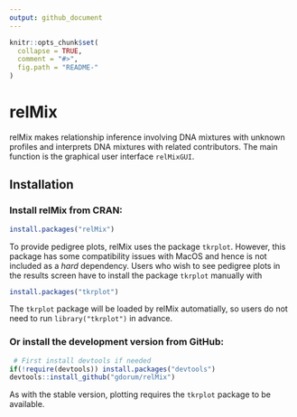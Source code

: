 ```yaml
---
output: github_document
---
```


<!-- README.md is generated from README.Rmd. Please edit that file -->

```r
knitr::opts_chunk$set(
  collapse = TRUE,
  comment = "#>",
  fig.path = "README-"
)
```

# relMix

relMix makes relationship inference involving DNA mixtures with unknown profiles and interprets DNA mixtures with related contributors. The main function is the graphical user interface ``` relMixGUI```.

## Installation

### Install relMix from CRAN:
```r
install.packages("relMix")
```

To provide pedigree plots, relMix uses the package `tkrplot`. However, this package has some compatibility issues with MacOS and hence is not included as a *hard* dependency. Users who wish to see pedigree plots in the results screen have to install the package `tkrplot` manually with

```r
install.packages("tkrplot")
```

The `tkrplot` package will be loaded by relMix automatially, so users do not need to run `library("tkrplot")` in advance.

### Or install the development version from GitHub: 
```r
 # First install devtools if needed
if(!require(devtools)) install.packages("devtools")
devtools::install_github("gdorum/relMix")
```

As with the stable version, plotting requires the `tkrplot` package to be available.

